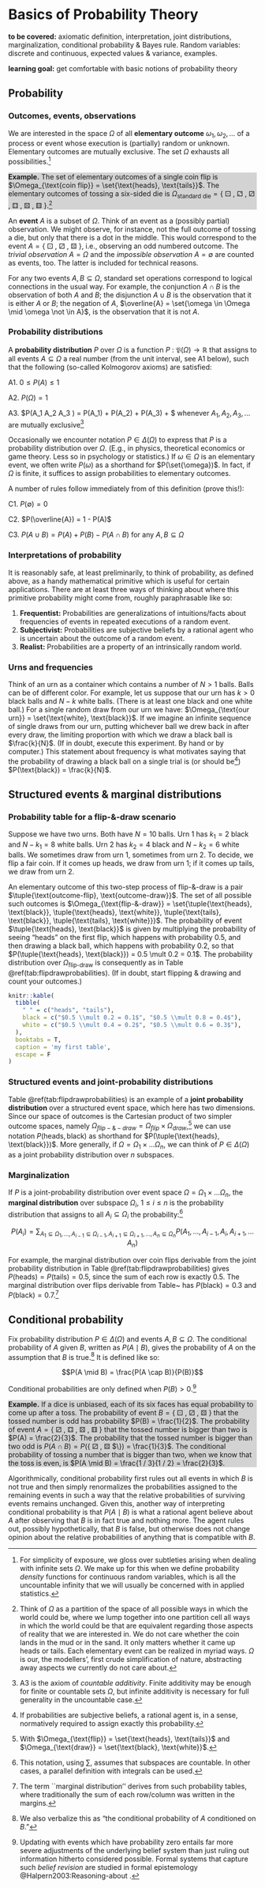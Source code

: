 # Basics of Probability Theory


**to be covered:** axiomatic definition, interpretation, joint distributions,
marginalization, conditional probability & Bayes rule. Random variables: discrete and
continuous, expected values & variance, examples.

**learning goal:** get comfortable with basic notions of probability theory

## Probability

### Outcomes, events, observations

We are interested in the space $\Omega$ of all **elementary outcome** $\omega_1,
\omega_2, \dots$ of a process or event whose execution is (partially) random or
unknown. Elementary outcomes are mutually exclusive. The set $\Omega$ exhausts all
possibilities.^[For simplicity of exposure, we gloss over subtleties arising when
dealing with infinite sets $\Omega$. We make up for this when we define probability
*density* functions for continuous random variables, which is all the uncountable
infinity that we will usually be concerned with in applied statistics.]
  

<div style="background-color:lightgray">
**Example.** The set of elementary outcomes of a single coin flip is $\Omega_{\text{coin flip}} =
  \set{\text{heads}, \text{tails}}$. The elementary outcomes of tossing a six-sided die is
  $\Omega_{\text{standard die}} = \{$ &#9856; , &#9857; , &#9858; , &#9859; ,
    &#9860; , &#9861; $\}$.^[Think of $\Omega$ as a partition of the space of all possible ways in
  which the world could be, where we lump together into one partition cell all ways in which
  the world could be that are equivalent regarding those aspects of reality that we are
  interested in. We do not care whether the coin lands in the mud or in the sand. It only
  matters whether it came up heads or tails. Each elementary event can be realized in myriad
  ways. $\Omega$ is our, the modellers', first crude simplification of nature, abstracting away aspects we
  currently do not care about.]
</div>
  
An **event** $A$ is a subset of $\Omega$. Think of an event as a (possibly partial)
observation. We might observe, for instance, not the full outcome of tossing a die, but only
that there is a dot in the middle. This would correspond to the event
$A = \{$  &#9856; , &#9858; ,  &#9860; $\}$,
i.e., observing an odd numbered outcome. The *trivial observation* $A = \Omega$ and the
*impossible observation* $A = \emptyset$ are counted as events, too. The latter is included for
technical reasons.


For any two events $A, B \subseteq \Omega$, standard set operations correspond to logical
connections in the usual way. For example, the conjunction $A \cap B$ is the observation of
both $A$ and $B$; the disjunction $A \cup B$ is the observation that it is either $A$ or $B$;
the negation of $A$, $\overline{A} = \set{\omega \in \Omega \mid \omega \not \in A}$, is the
observation that it is not $A$.

### Probability distributions

A **probability distribution** $P$ over $\Omega$ is a function
$P \ \colon \ \mathfrak{P}(\Omega) \rightarrow \mathbb{R}$ that assigns to all events
$A \subseteq \Omega$ a real number (from the unit interval, see A1 below), such that the following (so-called Kolmogorov axioms) are satisfied:

A1. $0 \le P(A) \le 1$

A2. $P(\Omega) = 1$

A3. $P(A_1 \cup A_2 \cup A_3 \cup \dots) = P(A_1) + P(A_2) + P(A_3) + \dots $ whenever $A_1, A_2, A_3, \dots$ are mutually exclusive^[A3 is the axiom of *countable additivity*. Finite additivity may be enough for finite or countable sets $\Omega$, but infinite additivity is necessary for full generality in the uncountable case.]

Occasionally we encounter notation $P \in \Delta(\Omega)$ to express that $P$ is a probability
distribution over $\Omega$. (E.g., in physics, theoretical economics or game
  theory. Less so in psychology or statistics.) If $\omega \in \Omega$ is an elementary event,
we often write $P(\omega)$ as a shorthand for $P(\set{\omega})$. In fact, if $\Omega$ is
finite, it suffices to assign probabilities to elementary outcomes.

A number of rules follow immediately from of this definition (prove this!):

C1. $P(\emptyset) = 0$

C2. $P(\overline{A}) = 1 - P(A)$

C3. $P(A \cup B) = P(A) + P(B) - P(A \cap B)$ for any $A, B \subseteq \Omega$

### Interpretations of probability

It is reasonably safe, at least preliminarily, to think of probability, as defined above, as a
handy mathematical primitive which is useful for certain applications. There are at least three
ways of thinking about where this primitive probability might come from, roughly paraphrasable
like so:

1. **Frequentist:** Probabilities are generalizations of intuitions/facts about frequencies of events in
  repeated executions of a random event.
2. **Subjectivist:** Probabilities are subjective beliefs by a rational agent who is
  uncertain about the outcome of a random event.
3. **Realist:** Probabilities are a property of an intrinsically random world.

### Urns and frequencies

Think of an urn as a container which contains a number of $N > 1$ balls. Balls can be of
different color. For example, let us suppose that our urn has $k > 0$ black balls and $N-k$
white balls. (There is at least one black and one white ball.) For a single random draw from
our urn we have: $\Omega_{\text{our urn}} = \set{\text{white}, \text{black}}$. If we imagine an
infinite sequence of single draws from our urn, putting whichever ball we drew back in after
every draw, the limiting proportion with which we draw a black ball is
$\frac{k}{N}$. (If in doubt, execute this experiment. By hand or by computer.) This
statement about frequency is what motivates saying that the probability of drawing a black ball
on a single trial is (or should be^[If probabilities are subjective beliefs, a rational
  agent is, in a sense, normatively required to assign exactly this probability.])
$P(\text{black}) = \frac{k}{N}$.

## Structured events & marginal distributions

### Probability table for a flip-&-draw scenario

Suppose we have two urns. Both have $N=10$ balls. Urn 1 has $k_1=2$ black and $N-k_1 = 8$ white
balls. Urn 2 has $k_2=4$ black and $N-k_2=6$ white balls. We sometimes draw from urn 1,
sometimes from urn 2. To decide, we flip a fair coin. If it comes up heads, we draw from urn 1;
if it comes up tails, we draw from urn 2.

An elementary outcome of this two-step process of flip-&-draw is a pair
$\tuple{\text{outcome-flip}, \text{outcome-draw}}$. The set of all possible such outcomes is
$\Omega_{\text{flip-&-draw}} = \set{\tuple{\text{heads}, \text{black}}, \tuple{\text{heads},
    \text{white}}, \tuple{\text{tails}, \text{black}}, \tuple{\text{tails},
    \text{white}}}$. The probability of event $\tuple{\text{heads}, \text{black}}$ is given by
multiplying the probability of seeing "heads" on the first flip, which happens with
probability $0.5$, and then drawing a black ball, which happens with probability $0.2$, so that
$P(\tuple{\text{heads}, \text{black}}) = 0.5 \mult 0.2 = 0.1$. The probability distribution
over $\Omega_{\text{flip-draw}}$ is consequently as in
Table \@ref(tab:flipdrawprobabilities). (If in doubt, start flipping &
  drawing and count your outcomes.)

```r
knitr::kable(
  tibble(
    " " = c("heads", "tails"),
    black = c("$0.5 \\mult 0.2 = 0.1$", "$0.5 \\mult 0.8 = 0.4$"),
    white = c("$0.5 \\mult 0.4 = 0.2$", "$0.5 \\mult 0.6 = 0.3$"),
  ),
  booktabs = T,
  caption = 'my first table',
  escape = F
)
```


### Structured events and joint-probability distributions

Table \@ref(tab:flipdrawprobabilities) is an example of a **joint probability distribution** over a structured event space, which here has two dimensions. Since
our space of outcomes is the Cartesian product of two simpler outcome spaces, namely
$\Omega_{flip-\&-draw} = \Omega_{flip} \times \Omega_{draw}$,^[With
  $\Omega_{\text{flip}} = \set{\text{heads}, \text{tails}}$ and
  $\Omega_{\text{draw}} = \set{\text{black}, \text{white}}$.] we can use notation
$P(\text{heads}, \text{black})$ as shorthand for $P(\tuple{\text{heads}, \text{black}})$. More
generally, if $\Omega = \Omega_1 \times \dots \Omega_n$, we can think of $P \in \Delta(\Omega)$
as a joint probability distribution over $n$ subspaces.

### Marginalization

If $P$ is a joint-probability distribution over event space $\Omega = \Omega_1 \times \dots \Omega_n$, the **marginal distribution** over subspace  $\Omega_i$, $1 \le i \le n$ is the probability distribution that assigns to all $A_i \subseteq \Omega_i$ the probability:^[This notation, using $\sum$, assumes that subspaces are countable. In other cases, a parallel definition with integrals can be used.]

$$  P(A_i) = \sum_{A_1 \subseteq \Omega_{1}, \dots , A_{i-1} \subseteq \Omega_{i-1}, A_{i+1} \subseteq \Omega_{i+1}, \dots, A_n \subseteq \Omega_n} P(A_1, \dots, A_{i-1}, A_{i}, A_{i+1}, \dots A_n) $$

For example, the marginal distribution over coin flips derivable from the joint probability distribution in Table \@ref(tab:flipdrawprobabilities) gives $P(\text{heads}) = P(\text{tails}) = 0.5$, since the sum of each row is exactly $0.5$. The marginal distribution over flips derivable from Table~\ref{tab:flip-and-draw:probabilities} has $P(\text{black}) = 0.3$ and $P(\text{black}) = 0.7$.^[The term ``marginal distribution'' derives from such   probability tables, where traditionally the sum of each row/column was written in the   margins.]

## Conditional probability

Fix probability distribution $P \in \Delta(\Omega)$ and events $A,B \subseteq \Omega$. The conditional probability of $A$ given $B$, written as $P(A \mid B)$, gives the probability of $A$ on the assumption that $B$ is true.^[We also verbalize this as "the conditional probability of $A$ conditioned on $B$."] It is defined like so:

$$P(A \mid B) = \frac{P(A \cap B)}{P(B)}$$

Conditional probabilities are only defined when $P(B) > 0$.^[Updating with events which have probability zero entails far more severe adjustments of the underlying belief system than just ruling out information hitherto considered possible. Formal systems that capture such *belief revision* are studied in formal epistemology @Halpern2003:Reasoning-about .]

<div style="background-color:lightgray">
**Example.** If a dice is unbiased, each of its six faces has equal probability to come up after a toss. The probability of event $B = \{$ &#9856; , &#9858; , &#9860; $\}$ that the tossed number is odd has probability $P(B) = \frac{1}{2}$. The probability of event $A = \{$ &#9858; , &#9859; ,  &#9860; , &#9861; $\}$ that the tossed number is bigger than two is $P(A) = \frac{2}{3}$. The probability that the tossed number is bigger than two \emph{and} odd is $P(A \cap B) = P(\{$ &#9858; ,  &#9860; $\}) = \frac{1}{3}$. The conditional probability of tossing a number that is bigger than two, when we know that the toss is even, is $P(A \mid B) = \frac{1 / 3}{1 / 2} = \frac{2}{3}$.
</div>

Algorithmically, conditional probability first rules out all events in which $B$ is not true
and then simply renormalizes the probabilities assigned to the remaining events in such a way
that the relative probabilities of surviving events remains unchanged. Given this, another way
of interpreting conditional probability is that $P(A \mid B)$ is what a rational agent
\emph{should} believe about $A$ after observing that $B$ is in fact true and nothing more. The
agent rules out, possibly hypothetically, that $B$ is false, but otherwise does not change
opinion about the relative probabilities of anything that is compatible with $B$.